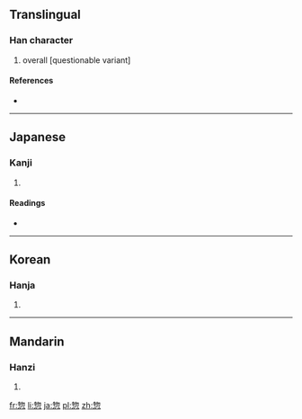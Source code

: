 ==Translingual==

===Han character===
{{Han char|rn=61|rad=心|as=08|sn=12|four=|canj=竹竹心 (HHP)}}

# overall [questionable variant]

====References====
* {{Han ref|kx=0392.030|dkj=10829|dj=0727.070|hdz=42311.080|uh=60E3|ud=24803}}

----

==Japanese==

===Kanji===
{{ja-kanji|grade=n|rs=心08}}

# {{defn|lang=ja|sort=心08}}

====Readings====
* {{ja-readings|on=[[そう]] (sō)|kun=[[いそがしい]] (isogashii), [[そうじて]] (sōjite)}}

----

==Korean==

===Hanja===
{{ko-hanja|hangeul=총|eumhun=|rv=chong|mr=ch'ong|y=chong}}

# {{defn|lang=ko|sort=心08}}

----

==Mandarin==

===Hanzi===
{{cmn-hanzi|pin=[[běi]] ([[bei3]]), [[zǒng]] ([[zong3]])|wg=pei<sup>3</sup>, tsung<sup>3</sup>}}

# {{defn|lang=cmn|sort=心08}}

[[fr:惣]]
[[li:惣]]
[[ja:惣]]
[[pl:惣]]
[[zh:惣]]